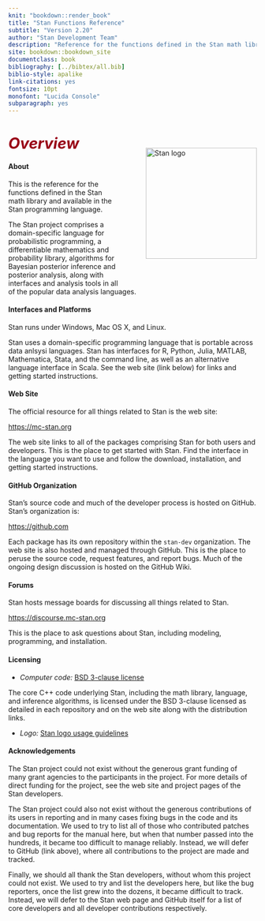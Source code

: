 ```yaml
---
knit: "bookdown::render_book"
title: "Stan Functions Reference"
subtitle: "Version 2.20"
author: "Stan Development Team"
description: "Reference for the functions defined in the Stan math library and available in the Stan programming language."
site: bookdown::bookdown_site
documentclass: book
bibliography: [../bibtex/all.bib]
biblio-style: apalike
link-citations: yes
fontsize: 10pt
monofont: "Lucida Console"
subparagraph: yes
---
```

# <i style="font-size: 110%; padding:1.5em 0 0 0; color:#990017;">Overview</i> {-}

<img style="float:right; margin: -2em 0em 4em 4em" src="img/logo_tm.png" width="225" alt="Stan logo" />

#### About {-}

This is the reference for the functions defined in the Stan math
library and available in the Stan programming language.

The Stan project comprises a domain-specific language for
probabilistic programming, a differentiable mathematics and
probability library, algorithms for Bayesian posterior inference and
posterior analysis, along with interfaces and analysis tools in all of
the popular data analysis languages.


#### Interfaces and Platforms {-}

Stan runs under Windows, Mac OS X, and Linux.

Stan uses a domain-specific programming language that is portable
across data anlsysi languages.  Stan has interfaces for R, Python,
Julia, MATLAB, Mathematica, Stata, and the command line, as well
as an alternative language interface in Scala.  See the web
site (link below) for links and getting started instructions.

#### Web Site {-}

The official resource for all things related to Stan is the web site:

[https://mc-stan.org](https://mc-stan.org)

The web site links to all of the packages comprising Stan for both
users and developers.  This is the place to get started with Stan.
Find the interface in the language you want to use and follow the
download, installation, and getting started instructions.  


#### GitHub Organization {-}

Stan's source code and much of the developer process is hosted on
GitHub.  Stan's organization is:

[https://github.com](https://github.com/stan-dev)

Each package has its own repository within the `stan-dev`
organization.  The web site is also hosted and managed through GitHub.
This is the place to peruse the source code, request features, and
report bugs.  Much of the ongoing design discussion is hosted on the
GitHub Wiki.


#### Forums {-}

Stan hosts message boards for discussing all things
related to Stan.  

[https://discourse.mc-stan.org](https://discourse.mc-stan.org)

This is the place to ask questions about Stan, including modeling,
programming, and installation.


#### Licensing {-}

* *Computer code:*  [BSD 3-clause license](https://opensource.org/licenses/BSD-3-Clause)

The core C++ code underlying Stan, including the math library,
language, and inference algorithms, is licensed under the BSD 3-clause
licensed as detailed in each repository and on the web site along
with the distribution links.

* *Logo:*  [Stan logo usage guidelines](https://mc-stan.org/about/logo/)


#### Acknowledgements {-}

The Stan project could not exist without the generous grant
funding of many grant agencies to the participants in the project.
For more details of direct funding for the project, see the web site
and project pages of the Stan developers.

The Stan project could also not exist without the generous
contributions of its users in reporting and in many cases fixing bugs
in the code and its documentation.  We used to try to list all of
those who contributed patches and bug reports for the manual here, but
when that number passed into the hundreds, it became too difficult to
manage reliably.  Instead, we will defer to GitHub (link above), where
all contributions to the project are made and tracked.

Finally, we should all thank the Stan developers, without whom this
project could not exist.  We used to try and list the developers here,
but like the bug reporters, once the list grew into the dozens, it
became difficult to track.  Instead, we will defer to the Stan web
page and GitHub itself for a list of core developers and all developer
contributions respectively.

\pagestyle{headings}
\mainmatter

